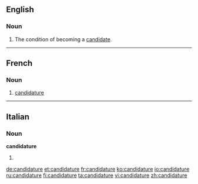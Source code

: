 ==English==

===Noun===
{{en-noun}}

# The condition of becoming a [[candidate]].

----

==French==

===Noun===
{{fr-noun|f}}

# [[candidature#English|candidature]]

----

==Italian==

===Noun===
'''candidature''' {{f}}

# {{plural of|[[candidatura]]|lang=Italian}}

[[de:candidature]]
[[et:candidature]]
[[fr:candidature]]
[[ko:candidature]]
[[io:candidature]]
[[ru:candidature]]
[[fi:candidature]]
[[ta:candidature]]
[[vi:candidature]]
[[zh:candidature]]